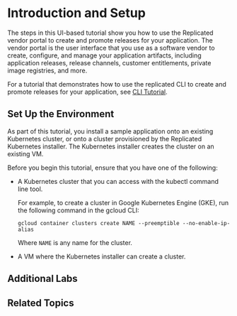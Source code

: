 
# Introduction and Setup

<TutorialIntro/>

The steps in this UI-based tutorial show you how to use the Replicated vendor portal to create and promote releases for your application. The vendor portal is the user interface that you use as a software vendor to create, configure, and manage your application artifacts, including application releases, release channels, customer entitlements, private image registries, and more.

For a tutorial that demonstrates how to use the replicated CLI to create and promote releases for your application, see [CLI Tutorial](tutorial-cli-setup).

<KubernetesTraining/>

## Set Up the Environment

As part of this tutorial, you install a sample application onto an existing Kubernetes cluster, or onto a cluster provisioned by the Replicated Kubernetes installer. The Kubernetes installer creates the cluster on an existing VM.

Before you begin this tutorial, ensure that you have one of the following:

* A Kubernetes cluster that you can access with the kubectl command line tool.

   For example, to create a cluster in Google Kubernetes Engine (GKE), run the following command in the gcloud CLI:
   ```
   gcloud container clusters create NAME --preemptible --no-enable-ip-alias
   ```
   Where `NAME` is any name for the cluster.
   
* A VM where the Kubernetes installer can create a cluster.

  <VMRequirements/>

## Additional Labs

<LabsIntro/>

## Related Topics

<RelatedTopics/>
